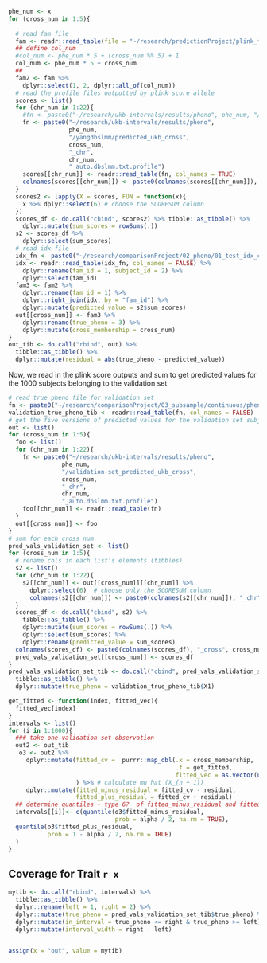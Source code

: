 

```r
phe_num <- x
for (cross_num in 1:5){
  
  # read fam file
  fam <- readr::read_table(file = "~/research/predictionProject/plink_file/ukb/chr1.fam", col_names = FALSE)
  ## define col_num
  #col_num <- phe_num * 5 + (cross_num %% 5) + 1 
  col_num <- phe_num * 5 + cross_num
  ## 
  fam2 <- fam %>%
    dplyr::select(1, 2, dplyr::all_of(col_num)) 
  # read the profile files outputted by plink score allele
  scores <- list()
  for (chr_num in 1:22){
    #fn <- paste0("~/research/ukb-intervals/results/pheno", phe_num, "/predicted_ukb_cross", cross_num, "_chr", i, "_auto.dbslmm.txt.profile")
    fn <- paste0("~/research/ukb-intervals/results/pheno", 
                 phe_num, 
                 "/yangdbslmm/predicted_ukb_cross", 
                 cross_num, 
                 "_chr", 
                 chr_num, 
                 "_auto.dbslmm.txt.profile")
    scores[[chr_num]] <- readr::read_table(fn, col_names = TRUE)
    colnames(scores[[chr_num]]) <- paste0(colnames(scores[[chr_num]]), "_chr", chr_num)
  }
  scores2 <- lapply(X = scores, FUN = function(x){
    x %>% dplyr::select(6) # choose the SCORESUM column
  })
  scores_df <- do.call("cbind", scores2) %>% tibble::as_tibble() %>%
    dplyr::mutate(sum_scores = rowSums(.))
  s2 <- scores_df %>%
    dplyr::select(sum_scores)
  # read idx file
  idx_fn <- paste0("~/research/comparisonProject/02_pheno/01_test_idx_c/idx_pheno", phe_num, "_cross", cross_num, ".txt")
  idx <- readr::read_table(idx_fn, col_names = FALSE) %>%
    dplyr::rename(fam_id = 1, subject_id = 2) %>%
    dplyr::select(fam_id)
  fam3 <- fam2 %>%
    dplyr::rename(fam_id = 1) %>%
    dplyr::right_join(idx, by = "fam_id") %>%
    dplyr::mutate(predicted_value = s2$sum_scores) 
  out[[cross_num]] <- fam3 %>%
    dplyr::rename(true_pheno = 3) %>%
    dplyr::mutate(cross_membership = cross_num)
}  
out_tib <- do.call("rbind", out) %>% 
  tibble::as_tibble() %>% 
  dplyr::mutate(residual = abs(true_pheno - predicted_value))
```

Now, we read in the plink score outputs and sum to get predicted values for the 
1000 subjects belonging to the validation set.

```r
# read true pheno file for validation set
fn <- paste0("~/research/comparisonProject/03_subsample/continuous/pheno", phe_num, "/val/ukb/02_pheno_c.txt")
validation_true_pheno_tib <- readr::read_table(fn, col_names = FALSE)
# get the five versions of predicted values for the validation set subjects
out <- list()
for (cross_num in 1:5){
  foo <- list()
  for (chr_num in 1:22){
    fn <- paste0("~/research/ukb-intervals/results/pheno", 
               phe_num, 
               "/validation-set_predicted_ukb_cross", 
               cross_num, 
               "_chr", 
               chr_num, 
               "_auto.dbslmm.txt.profile")
    foo[[chr_num]] <- readr::read_table(fn)
  }
  out[[cross_num]] <- foo 
}
# sum for each cross num
pred_vals_validation_set <- list()
for (cross_num in 1:5){
  # rename cols in each list's elements (tibbles)
  s2 <- list()
  for (chr_num in 1:22){
    s2[[chr_num]] <- out[[cross_num]][[chr_num]] %>%
      dplyr::select(6)  # choose only the SCORESUM column
      colnames(s2[[chr_num]]) <- paste0(colnames(s2[[chr_num]]), "_chr", chr_num) 
  }
  scores_df <- do.call("cbind", s2) %>% 
    tibble::as_tibble() %>%
    dplyr::mutate(sum_scores = rowSums(.)) %>%
    dplyr::select(sum_scores) %>%
    dplyr::rename(predicted_value = sum_scores)
  colnames(scores_df) <- paste0(colnames(scores_df), "_cross", cross_num)
  pred_vals_validation_set[[cross_num]] <- scores_df
}
pred_vals_validation_set_tib <- do.call("cbind", pred_vals_validation_set) %>%
  tibble::as_tibble() %>%
  dplyr::mutate(true_pheno = validation_true_pheno_tib$X1)
```



```r
get_fitted <- function(index, fitted_vec){
  fitted_vec[index]
}
intervals <- list()
for (i in 1:1000){
  ### take one validation set observation
  out2 <- out_tib 
   o3 <- out2 %>% 
     dplyr::mutate(fitted_cv =  purrr::map_dbl(.x = cross_membership, 
                                               .f = get_fitted, 
                                               fitted_vec = as.vector(unlist(pred_vals_validation_set_tib[i, 1:5])))
                   ) %>% # calculate mu hat (X_{n + 1})
     dplyr::mutate(fitted_minus_residual = fitted_cv - residual, 
                   fitted_plus_residual = fitted_cv + residual)
  ## determine quantiles - type 6?  of fitted_minus_residual and fitted_plus_residual
  intervals[[i]]<- c(quantile(o3$fitted_minus_residual, 
                              prob = alpha / 2, na.rm = TRUE), 
  quantile(o3$fitted_plus_residual, 
           prob = 1 - alpha / 2, na.rm = TRUE)
  )
}
```


## Coverage for Trait `r x`

```r
mytib <- do.call("rbind", intervals) %>% 
  tibble::as_tibble() %>%
  dplyr::rename(left = 1, right = 2) %>%
  dplyr::mutate(true_pheno = pred_vals_validation_set_tib$true_pheno) %>%
  dplyr::mutate(in_interval = true_pheno <= right & true_pheno >= left) %>%
  dplyr::mutate(interval_width = right - left)
 

```

```r
assign(x = "out", value = mytib)
```






